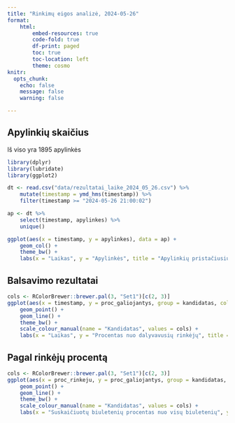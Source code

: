 ```yaml
---
title: "Rinkimų eigos analizė, 2024-05-26"
format: 
    html:
        embed-resources: true
        code-fold: true
        df-print: paged
        toc: true
        toc-location: left
        theme: cosmo
knitr: 
  opts_chunk: 
    echo: false
    message: false
    warning: false

---
```


## Apylinkių skaičius

Iš viso yra 1895 apylinkės

```r
library(dplyr)
library(lubridate)
library(ggplot2)

dt <- read.csv("data/rezultatai_laike_2024_05_26.csv") %>%
    mutate(timestamp = ymd_hms(timestamp)) %>%
    filter(timestamp >= "2024-05-26 21:00:02")

ap <- dt %>%
    select(timestamp, apylinkes) %>%
    unique()

ggplot(aes(x = timestamp, y = apylinkes), data = ap) +
    geom_col() +
    theme_bw() +
    labs(x = "Laikas", y = "Apylinkės", title = "Apylinkių pristačiusių duomenis skaičius")
```

## Balsavimo rezultatai

```r
cols <- RColorBrewer::brewer.pal(3, "Set1")[c(2, 3)]
ggplot(aes(x = timestamp, y = proc_galiojantys, group = kandidatas, colour = kandidatas), data = dt) +
    geom_point() +
    geom_line() +
    theme_bw() +
    scale_colour_manual(name = "Kandidatas", values = cols) +
    labs(x = "Laikas", y = "Procentas nuo dalyvavusių rinkėjų", title = "Balsavimo rezultatų kitimas laike")
```

## Pagal rinkėjų procentą

```r
cols <- RColorBrewer::brewer.pal(3, "Set1")[c(2, 3)]
ggplot(aes(x = proc_rinkeju, y = proc_galiojantys, group = kandidatas, colour = kandidatas), data = dt) +
    geom_point() +
    geom_line() +
    theme_bw() +
    scale_colour_manual(name = "Kandidatas", values = cols) +
    labs(x = "Suskaičiuotų biuletenių procentas nuo visų biuletenių", y = "Procentas nuo dalyvavusių rinkėjų", title = "Balsavimo rezultatų kitimas laike")
```
